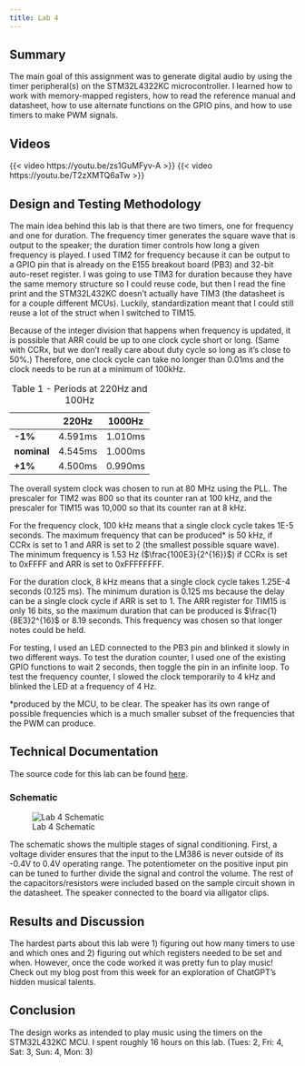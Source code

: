 ```yaml
---
title: Lab 4
---
```

## Summary
The main goal of this assignment was to generate digital audio by using the timer peripheral(s) on the STM32L4322KC microcontroller. I learned how to work with memory-mapped registers, how to read the reference manual and datasheet, how to use alternate functions on the GPIO pins, and how to use timers to make PWM signals.\

## Videos  
{{< video https://youtu.be/zs1GuMFyv-A >}}
{{< video https://youtu.be/T2zXMTQ6aTw >}}

## Design and Testing Methodology

The main idea behind this lab is that there are two timers, one for frequency and one for duration. The frequency timer generates the square wave that is output to the speaker; the duration timer controls how long a given frequency is played. I used TIM2 for frequency because it can be output to a GPIO pin that is already on the E155 breakout board (PB3) and 32-bit auto-reset register. I was going to use TIM3 for duration because they have the same memory structure so I could reuse code, but then I read the fine print and the STM32L432KC doesn't actually have TIM3 (the datasheet is for a couple different MCUs). Luckily, standardization meant that I could still reuse a lot of the struct when I switched to TIM15. \

Because of the integer division that happens when frequency is updated, it is possible that ARR could be up to one clock cycle short or long. (Same with CCRx, but we don't really care about duty cycle so long as it's close to 50%.) Therefore, one clock cycle can take no longer than 0.01ms and the clock needs to be run at a minimum of 100kHz.\

|             | **220Hz** | **1000Hz** |
|-------------|-----------|------------|
| **-1%**     | 4.591ms   | 1.010ms    |
| **nominal** | 4.545ms   | 1.000ms    |
| **+1%**     | 4.500ms   | 0.990ms    |
: Table 1 - Periods at 220Hz and 100Hz

The overall system clock was chosen to run at 80 MHz using the PLL. The prescaler for TIM2 was 800 so that its counter ran at 100 kHz, and the prescaler for TIM15 was 10,000 so that its counter ran at 8 kHz.\

For the frequency clock, 100 kHz means that a single clock cycle takes 1E-5 seconds. The maximum frequency that can be produced* is 50 kHz, if CCRx is set to 1 and ARR is set to 2 (the smallest possible square wave). The minimum frequency is 1.53 Hz ($\frac{100E3}{2^{16}}$) if CCRx is set to 0xFFFF and ARR is set to 0xFFFFFFFF.\

For the duration clock, 8 kHz means that a single clock cycle takes 1.25E-4 seconds (0.125 ms). The minimum duration is 0.125 ms because the delay can be a single clock cycle if ARR is set to 1. The ARR register for TIM15 is only 16 bits, so the maximum duration that can be produced is $\frac{1}{8E3}2^{16}$ or 8.19 seconds. This frequency was chosen so that longer notes could be held.\


For testing, I used an LED connected to the PB3 pin and blinked it slowly in two different ways. To test the duration counter, I used one of the existing GPIO functions to wait 2 seconds, then toggle the pin in an infinite loop. To test the frequency counter, I slowed the clock temporarily to 4 kHz and blinked the LED at a frequency of 4 Hz.\

*produced by the MCU, to be clear. The speaker has its own range of possible frequencies which is a much smaller subset of the frequencies that the PWM can produce.\



## Technical Documentation
The source code for this lab can be found [here](https://github.com/ellieSundheim/microPs-lab4).

### Schematic 
![Lab 4 Schematic](/labs/lab4/images/lab4_schematic.png)

The schematic shows the multiple stages of signal conditioning. First, a voltage divider ensures that the input to the LM386 is never outside of its -0.4V to 0.4V operating range. The potentiometer on the positive input pin can be tuned to further divide the signal and control the volume. The rest of the capacitors/resistors were included based on the sample circuit shown in the datasheet. The speaker connected to the board via alligator clips.

## Results and Discussion 
The hardest parts about this lab were 1) figuring out how many timers to use and which ones and 2) figuring out which registers needed to be set and when. However, once the code worked it was pretty fun to play music! Check out my blog post from this week for an exploration of ChatGPT's hidden musical talents.

## Conclusion
The design works as intended to play music using the timers on the STM32L432KC MCU. I spent roughly 16 hours on this lab. (Tues: 2, Fri: 4, Sat: 3, Sun: 4, Mon: 3) 

